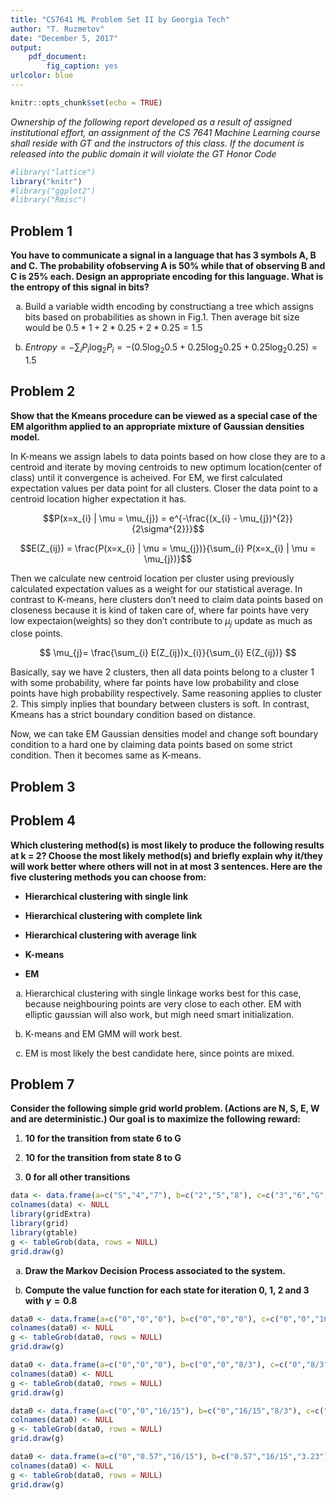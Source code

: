 ```yaml
---
title: "CS7641 ML Problem Set II by Georgia Tech"
author: "T. Ruzmetov"
date: "December 5, 2017"
output:
    pdf_document:
        fig_caption: yes
urlcolor: blue
---
```


\fontfamily{cmr}
\fontsize{11}{18}
\selectfont


```r
knitr::opts_chunk$set(echo = TRUE)
```

*Ownership of the following report developed as a result of assigned institutional effort, an assignment of the CS 7641 Machine Learning course shall reside with GT and the instructors of this class. If the document is released into the public domain it will violate the GT Honor Code*

```r
#library("lattice")
library("knitr")
#library("ggplot2")
#library("Rmisc")
```



## Problem 1

__You have to communicate a signal in a language that has 3 symbols A, B and C. The probability ofobserving A is 50% while that of observing B and C is 25% each. Design an appropriate encoding for this language. What is the entropy of this signal in bits?__

\begin{figure}
    \center
        \includegraphics[width=5.0cm]{plots/prob1.png}
    \center
  \caption{}
  \label{fig:tree}
\end{figure}

a. Build a variable width encoding by constructiang a tree which assigns bits based on probabilities as shown in Fig.1. 
   Then average bit size would be $0.5*1 + 2*0.25 + 2*0.25 = 1.5$

b. $Entropy=-\sum_{i} P_{i} \log_{2}P_{i} = -( 0.5 \log_{2} 0.5 + 0.25 \log_{2} 0.25 +  0.25 \log_{2} 0.25) = 1.5$


\pagebreak

## Problem 2

__Show that the Kmeans procedure can be viewed as a special case of the EM algorithm applied to an appropriate mixture of Gaussian densities model.__

In K-means we assign labels to data points based on how close they are to a centroid and iterate by moving centroids
to new optimum location(center of class) until it convergence is acheived. 
For EM, we first calculated expectation values per data point for all clusters. Closer the data point to
a centroid location higher expectation it has. 

$$P(x=x_{i} | \mu = \mu_{j})  = e^{-\frac{(x_{i} - \mu_{j})^{2}}{2\sigma^{2}}}$$

$$E(Z_{ij}) = \frac{P(x=x_{i} | \mu = \mu_{j})}{\sum_{i} P(x=x_{i} | \mu = \mu_{j})}$$

Then we calculate new centroid location per cluster using previously calculated expectation values
as a weight for our statistical average. In contrast to K-means, here clusters don't need to claim 
data points based on closeness because it is kind of taken care of, where far points have very low expectaion(weights)
so they don't contribute to $\mu_{j}$ update as much as close points. 

$$ \mu_{j}= \frac{\sum_{i} E(Z_{ij})x_{i}}{\sum_{i} E(Z_{ij})} $$

Basically, say we have 2 clusters, then all data points belong to a cluster 1 with some probability, where
far points have low probability and close points have high probability respectively. Same reasoning applies to cluster 2.
This simply inplies that boundary between clusters is soft. In contrast, Kmeans has a strict boundary condition based on distance.

Now, we can take EM Gaussian densities model and change soft boundary condition to a hard one by claiming data points based on
some strict condition. Then it becomes same as K-means. 


## Problem 3
\pagebreak

\begin{figure}
    \center
        \includegraphics[width=12.0cm]{plots/pca.pdf}
    \center
  \caption{}
  \label{fig:pca}
\end{figure}


\pagebreak



## Problem 4

__Which clustering method(s) is most likely to produce the following results at k = 2? Choose the most likely method(s) and briefly explain why it/they will work better where others will not in at most 3 sentences. Here are the five clustering methods you can choose from:__
 
 * __Hierarchical clustering with single link__ 
 
 * __Hierarchical clustering with complete link__
 
 * __Hierarchical clustering with average link__
 
 * __K-means__

 * __EM__

\begin{figure}
    \center
        \includegraphics[width=14.0cm]{plots/clusters.pdf}
   \center
  \caption{}
  \label{fig:blobs}
\end{figure}

a. Hierarchical clustering with single linkage works best for this case, because neighbouring points are
very close to each other. EM with elliptic gaussian will also work, but migh need smart initialization.

b. K-means and EM GMM will work best.

c. EM is most likely the best candidate here, since points are mixed.


\pagebreak


## Problem 7

__Consider the following simple grid world problem. (Actions are N, S, E, W and are deterministic.) Our goal is to maximize the following reward:__

1. __10 for the transition from state 6 to G__

2. __10 for the transition from state 8 to G__

3. __0 for all other transitions__

\center

```r
data <- data.frame(a=c("S","4","7"), b=c("2","5","8"), c=c("3","6","G") )
colnames(data) <- NULL
library(gridExtra)
library(grid)
library(gtable)
g <- tableGrob(data, rows = NULL)
grid.draw(g)
```

\endcenter

a. __Draw the Markov Decision Process associated to the system.__

b. __Compute the value function for each state for iteration 0, 1, 2 and 3 with $\gamma=0.8$__


```r
data0 <- data.frame(a=c("0","0","0"), b=c("0","0","0"), c=c("0","0","10") )
colnames(data0) <- NULL
g <- tableGrob(data0, rows = NULL)
grid.draw(g)
```

```r
data0 <- data.frame(a=c("0","0","0"), b=c("0","0","8/3"), c=c("0","8/3","10") )
colnames(data0) <- NULL
g <- tableGrob(data0, rows = NULL)
grid.draw(g)
```



```r
data0 <- data.frame(a=c("0","0","16/15"), b=c("0","16/15","8/3"), c=c("16/15","8/3","10") )
colnames(data0) <- NULL
g <- tableGrob(data0, rows = NULL)
grid.draw(g)
```


```r
data0 <- data.frame(a=c("0","0.57","16/15"), b=c("0.57","16/15","3.23"), c=c("16/15","3.23","10") )
colnames(data0) <- NULL
g <- tableGrob(data0, rows = NULL)
grid.draw(g)
```

